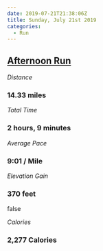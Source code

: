 ```yaml
---
date: 2019-07-21T21:38:06Z
title: Sunday, July 21st 2019
categories:
  - Run
---
```

## [Afternoon Run](https://www.strava.com/activities/2552382432)

_Distance_

### 14.33 miles

_Total Time_

### 2 hours, 9 minutes

_Average Pace_

### 9:01 / Mile

_Elevation Gain_

### 370 feet

false

_Calories_

### 2,277 Calories